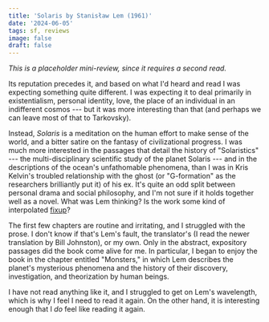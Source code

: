 ```yaml
---
title: 'Solaris by Stanisław Lem (1961)'
date: '2024-06-05'
tags: sf, reviews
image: false
draft: false
---
```


_This is a placeholder mini-review, since it requires a second read._

Its reputation precedes it, and based on what I'd heard and read I was expecting something quite different. I was expecting it to deal primarily in existentialism, personal identity, love, the place of an individual in an indifferent cosmos --- but it was more interesting than that (and perhaps we can leave most of that to Tarkovsky).

Instead, _Solaris_ is a meditation on the human effort to make sense of the world, and a bitter satire on the fantasy of civilizational progress. I was much more interested in the passages that detail the history of "Solaristics" --- the multi-disciplinary scientific study of the planet Solaris --- and in the descriptions of the ocean's unfathomable phenomena, than I was in Kris Kelvin's troubled relationship with the ghost (or "G-formation" as the researchers brilliantly put it) of his ex. It's quite an odd split between personal drama and social philosophy, and I'm not sure if it holds together well as a novel. What was Lem thinking? Is the work some kind of interpolated [fixup](https://en.wikipedia.org/wiki/Fix-up)? 

The first few chapters are routine and irritating, and I struggled with the prose. I don't know if that's Lem's fault, the translator's (I read the newer translation by Bill Johnston), or my own. Only in the abstract, expository passages did the book come alive for me. In particular, I began to enjoy the book in the chapter entitled "Monsters," in which Lem describes the planet's mysterious phenomena and the history of their discovery, investigation, and theorization by human beings.

I have not read anything like it, and I struggled to get on Lem's wavelength, which is why I feel I need to read it again. On the other hand, it is interesting enough that I _do_ feel like reading it again.